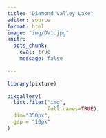 ```yaml
---
title: "Diamond Valley Lake"
editor: source
format: html
image: "img/DV1.jpg"
knitr: 
  opts_chunk: 
    eval: true
    message: false
    
---
```


```r
library(pixture)

pixgallery(
  list.files("img", 
             full.names=TRUE),
  dim="350px",
  gap = "10px"
)
```

